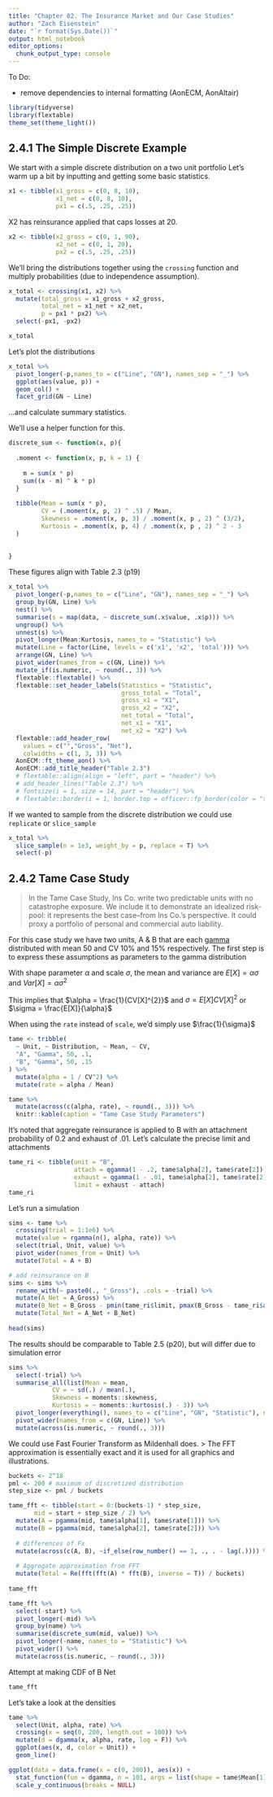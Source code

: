```yaml
---
title: "Chapter 02. The Insurance Market and Our Case Studies"
author: "Zach Eisenstein"
date: "`r format(Sys.Date())`"
output: html_notebook
editor_options: 
  chunk_output_type: console
---
```


To Do:

- remove dependencies to internal formatting (AonECM, AonAltair)


```r
library(tidyverse)
library(flextable)
theme_set(theme_light())
```

## 2.4.1 The Simple Discrete Example

We start with a simple discrete distribution on a two unit portfolio Let's warm up a bit by inputting and getting some basic statistics.


```r
x1 <- tibble(x1_gross = c(0, 8, 10),
             x1_net = c(0, 8, 10),
             px1 = c(.5, .25, .25))
```


X2 has reinsurance applied that caps losses at 20.

```r
x2 <- tibble(x2_gross = c(0, 1, 90),
             x2_net = c(0, 1, 20),
             px2 = c(.5, .25, .25))
```

We'll bring the distributions together using the `crossing` function and multiply probabilities (due to independence assumption).

```r
x_total <- crossing(x1, x2) %>%
  mutate(total_gross = x1_gross + x2_gross,
         total_net = x1_net + x2_net,
         p = px1 * px2) %>%
  select(-px1, -px2)

x_total
```

Let's plot the distributions

```r
x_total %>%
  pivot_longer(-p,names_to = c("Line", "GN"), names_sep = "_") %>%
  ggplot(aes(value, p)) +
  geom_col() +
  facet_grid(GN ~ Line)
```

...and calculate summary statistics.

We'll use a helper function for this.

```r
discrete_sum <- function(x, p){
  
  .moment <- function(x, p, k = 1) {
    
    m = sum(x * p)
    sum((x - m) ^ k * p)
  }
  
  tibble(Mean = sum(x * p),
         CV = (.moment(x, p, 2) ^ .5) / Mean,
         Skewness = .moment(x, p, 3) / .moment(x, p , 2) ^ (3/2),
         Kurtosis = .moment(x, p, 4) / .moment(x, p , 2) ^ 2 - 3
  )
  
  
}
```

These figures align with Table 2.3 (p19)

```r
x_total %>%
  pivot_longer(-p,names_to = c("Line", "GN"), names_sep = "_") %>%
  group_by(GN, Line) %>%
  nest() %>%
  summarise(s = map(data, ~ discrete_sum(.x$value, .x$p))) %>%
  ungroup() %>%
  unnest(s) %>%
  pivot_longer(Mean:Kurtosis, names_to = "Statistic") %>%
  mutate(Line = factor(Line, levels = c('x1', 'x2', 'total'))) %>%
  arrange(GN, Line) %>%
  pivot_wider(names_from = c(GN, Line)) %>%
  mutate_if(is.numeric, ~ round(., 3)) %>%
  flextable::flextable() %>%
  flextable::set_header_labels(Statistics = "Statistic",
                               gross_total = "Total",
                               gross_x1 = "X1",
                               gross_x2 = "X2",
                               net_total = "Total",
                               net_x1 = "X1",
                               net_x2 = "X2") %>%
  flextable::add_header_row(
    values = c("","Gross", "Net"),
    colwidths = c(1, 3, 3)) %>%
  AonECM::ft_theme_aon() %>%
  AonECM::add_title_header("Table 2.3")
  # flextable::align(align = "left", part = "header") %>%
  # add_header_lines("Table 2.3") %>%
  # fontsize(i = 1, size = 14, part = "header") %>%
  # flextable::border(i = 1, border.top = officer::fp_border(color = "transparent"))
```

If we wanted to sample from the discrete distribution we could use `replicate` or `slice_sample`

```r

x_total %>% 
  slice_sample(n = 1e3, weight_by = p, replace = T) %>%
  select(-p)
```

## 2.4.2 Tame Case Study

> In the Tame Case Study, Ins Co. write two predictable units with no catastrophe exposure. We include it to demonstrate an idealized risk-pool: it represents the best case--from Ins Co.'s perspective. It could proxy a portfolio of personal and commercial auto liability. 

For this case study we have two units, A & B that are each [gamma](https://en.wikipedia.org/wiki/Gamma_distribution) distributed with mean 50 and CV 10% and 15% respectively. 
The first step is to express these assumptions as parameters to the gamma distribution

With shape parameter $\alpha$ and scale $\sigma$, the mean and variance are $E[X] = \alpha  \sigma$ and $Var[X] = \alpha\sigma^{2}$

This implies that $\alpha = \frac{1}{CV[X]^{2}}$ and $\sigma = E[X]CV[X]^{2}$ or $\sigma = \frac{E[X]}{\alpha}$

When using the `rate` instead of `scale`, we'd simply use $\frac{1}{\sigma}$

```r

tame <- tribble(
  ~ Unit, ~ Distribution, ~ Mean, ~ CV,
  "A", "Gamma", 50, .1,
  "B", "Gamma", 50, .15
) %>%
  mutate(alpha = 1 / CV^2) %>%
  mutate(rate = alpha / Mean)

tame %>%
  mutate(across(c(alpha, rate), ~ round(., 3))) %>%
  knitr::kable(caption = "Tame Case Study Parameters")


```
It's noted that aggregate reinsurance is applied to B with an attachment probability of 0.2 and exhaust of .01. 
Let's calculate the precise limit and attachments

```r
tame_ri <- tibble(unit = "B",
                  attach = qgamma(1 - .2, tame$alpha[2], tame$rate[2]),
                  exhaust = qgamma(1 - .01, tame$alpha[2], tame$rate[2]),
                  limit = exhaust - attach)
tame_ri
```




Let's run a simulation

```r
sims <- tame %>%
  crossing(trial = 1:1e6) %>%
  mutate(value = rgamma(n(), alpha, rate)) %>%
  select(trial, Unit, value) %>%
  pivot_wider(names_from = Unit) %>%
  mutate(Total = A + B)

# add reinsurance on B
sims <- sims %>%
  rename_with(~ paste0(., "_Gross"), .cols = -trial) %>%
  mutate(A_Net = A_Gross) %>%
  mutate(B_Net = B_Gross - pmin(tame_ri$limit, pmax(B_Gross - tame_ri$attach, 0))) %>%
  mutate(Total_Net = A_Net + B_Net)
  
head(sims)
```

The results should be comparable to Table 2.5 (p20), but will differ due to simulation error

```r
sims %>%
  select(-trial) %>%
  summarise_all(list(Mean = mean,
            CV = ~ sd(.) / mean(.),
            Skewness = moments::skewness,
            Kurtosis = ~ moments::kurtosis(.) - 3)) %>%
  pivot_longer(everything(), names_to = c("Line", "GN", "Statistic"), names_sep = "_") %>%
  pivot_wider(names_from = c(GN, Line)) %>%
  mutate(across(is.numeric, ~ round(., 3)))
```


We could use Fast Fourier Transform as Mildenhall does. 
> The FFT approximation is essentially exact and it is used for all graphics and illustrations. 


```r
buckets <- 2^18
pml <- 200 # maximum of discretized distribution
step_size <- pml / buckets

tame_fft <- tibble(start = 0:(buckets-1) * step_size,
       mid = start + step_size / 2) %>%
  mutate(A = pgamma(mid, tame$alpha[1], tame$rate[1])) %>%
  mutate(B = pgamma(mid, tame$alpha[2], tame$rate[2])) %>%
  
  # differences of Fx
  mutate(across(c(A, B), ~if_else(row_number() == 1, ., . - lag(.)))) %>%
  
  # Aggregate approximation from FFT
  mutate(Total = Re(fft(fft(A) * fft(B), inverse = T)) / buckets)
  
tame_fft

tame_fft %>%
  select(-start) %>%
  pivot_longer(-mid) %>%
  group_by(name) %>%
  summarise(discrete_sum(mid, value)) %>%
  pivot_longer(-name, names_to = "Statistic") %>%
  pivot_wider() %>%
  mutate(across(is.numeric, ~ round(., 3)))

```

Attempt at making CDF of B Net
```r
tame_fft

```


Let's take a look at the densities

```r

tame %>%
  select(Unit, alpha, rate) %>%
  crossing(x = seq(0, 200, length.out = 100)) %>%
  mutate(d = dgamma(x, alpha, rate, log = F)) %>%
  ggplot(aes(x, d, color = Unit)) +
  geom_line()

ggplot(data = data.frame(x = c(0, 200)), aes(x)) +
  stat_function(fun = dgamma, n = 101, args = list(shape = tame$Mean[1], rate = tame$rate[1])) + ylab("") +
  scale_y_continuous(breaks = NULL)

```

